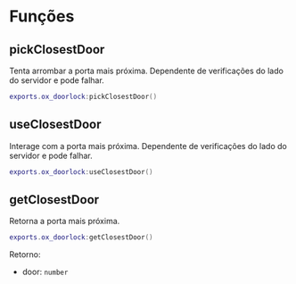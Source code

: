 # Funções

## pickClosestDoor

Tenta arrombar a porta mais próxima. Dependente de verificações do lado do servidor e pode falhar.

```lua
exports.ox_doorlock:pickClosestDoor()

```

## useClosestDoor

Interage com a porta mais próxima. Dependente de verificações do lado do servidor e pode falhar.

```lua
exports.ox_doorlock:useClosestDoor()
```

## getClosestDoor

Retorna a porta mais próxima.

```lua
exports.ox_doorlock:getClosestDoor()
```

Retorno:

- door: `number`
